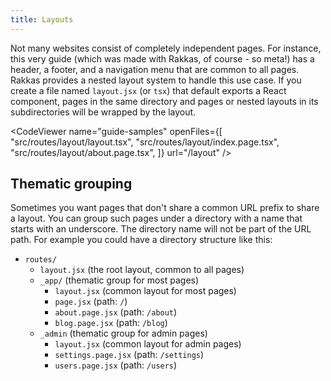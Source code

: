 ```yaml
---
title: Layouts
---
```


Not many websites consist of completely independent pages. For instance, this very guide (which was made with Rakkas, of course - so meta!) has a header, a footer, and a navigation menu that are common to all pages. Rakkas provides a nested layout system to handle this use case. If you create a file named `layout.jsx` (or `tsx`) that default exports a React component, pages in the same directory and pages or nested layouts in its subdirectories will be wrapped by the layout.

<CodeViewer
	name="guide-samples"
	openFiles={[
		"src/routes/layout/layout.tsx",
		"src/routes/layout/index.page.tsx",
		"src/routes/layout/about.page.tsx",
	]}
	url="/layout"
/>

## Thematic grouping

Sometimes you want pages that don't share a common URL prefix to share a layout. You can group such pages under a directory with a name that starts with an underscore. The directory name will not be part of the URL path. For example you could have a directory structure like this:

- `routes/`
  - `layout.jsx` (the root layout, common to all pages)
  - `_app/` (thematic group for most pages)
    - `layout.jsx` (common layout for most pages)
    - `page.jsx` (path: `/`)
    - `about.page.jsx` (path: `/about`)
    - `blog.page.jsx` (path: `/blog`)
  - `_admin` (thematic group for admin pages)
    - `layout.jsx` (common layout for admin pages)
    - `settings.page.jsx` (path: `/settings`)
    - `users.page.jsx` (path: `/users`)
